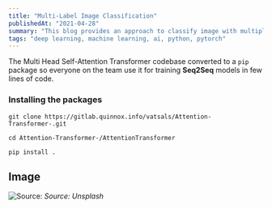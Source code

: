 ```yaml
---
title: "Multi-Label Image Classification"
publishedAt: "2021-04-28"
summary: "This blog provides an approach to classify image with multiple labels"
tags: "deep learning, machine learning, ai, python, pytorch"
---
```




The Multi Head Self-Attention Transformer codebase converted to a `pip` package so everyone on the team use it for training __Seq2Seq__ models in few lines of code.


### Installing the packages


```dart:shell
git clone https://gitlab.quinnox.info/vatsals/Attention-Transformer-.git

cd Attention-Transformer-/AttentionTransformer

pip install .
```


## Image
![Source:](https://source.unsplash.com/random/800x600 )
*Source: Unsplash*

